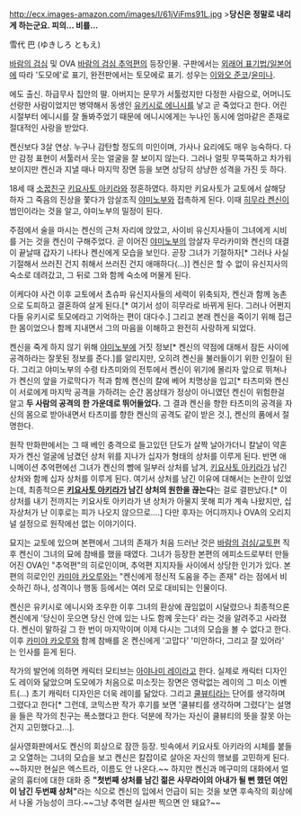 http://ecx.images-amazon.com/images/I/61jViFms91L.jpg
>'''당신은 정말로 내리게 하는군요. 피의... 비를...'''

雪代 巴 (ゆきしろ ともえ)

[[바람의 검심]] 및 OVA [[바람의 검심 추억편]]의 등장인물. 구판에서는 [[외래어 표기법/일본어]]에 따라 '도모에'로 표기, 완전판에서는 토모에로 표기. 성우는 [[이와오 준코]]/[[윤미나]].

에도 출신. 하급무사 집안의 딸. 아버지는 문무가 서툴렀지만 다정한 사람으로, 어머니도 선량한 사람이었지만 병약해서 동생인 [[유키시로 에니시]]를 낳고 곧 죽었다고 한다. 어린 시절부터 에니시를 잘 돌봐주었기 때문에 에니시에게는 누나인 동시에 엄마같은 존재로 절대적인 사랑을 받았다.

켄신보다 3살 연상. 누구나 감탄할 정도의 미인이며, 가사나 요리에도 매우 능숙하다. 다만 감정 표현이 서툴러서 웃는 얼굴을 잘 보이지 않는다. 그러나 얼핏 무뚝뚝하고 차가워 보이지만 켄신과 지낼 때나 마지막 장면 등을 보면 상당히 상냥한 성격을 가진 듯 하다.

18세 때 [[소꿉친구]] [[키요사토 아키라]]와 정혼하였다. 하지만 키요사토가 교토에서 살해당하자 그 죽음의 진상을 쫓다가 암살조직 [[야미노부]]와 접촉하게 된다. 이때 [[히무라 켄신]]이 범인이라는 것을 알고, 야미노부의 밀정이 된다.

주점에서 술을 마시는 켄신의 근처 자리에 앉았고, 사이비 유신지사들이 그녀에게 시비를 거는 것을 켄신이 구해주었다. 곧 이어진 [[야미노부]]의 암살자 무라카미와 켄신의 대결이 끝날때 갑자기 나타나 켄신에게 모습을 보인다. 곧장 그녀가 기절하자[* 그러나 사실 기절해서 쓰러진 건지 취해서 쓰러진 건지 애매하다(...)] 켄신은 할 수 없이 유신지사의 숙소로 데려갔고, 그 뒤로 그와 함께 숙소에 머물게 된다.

이케다야 사건 이후 교토에서 쵸슈파 유신지사들의 세력이 위축되자, 켄신과 함께 농촌으로 도피하고 결혼하여 살게 된다.[* 여기서 성이 히무라로 바뀌게 된다. 그러나 어쩐지 다들 유키시로 토모에라고 기억하는 편이 대다수.] 그리고 본래 켄신을 죽이기 위해 접근한 몸이었으나 함께 지내면서 그의 마음을 이해하고 완전히 사랑하게 되었다.

켄신을 죽게 하지 않기 위해 [[야미노부]]에 거짓 정보[* 켄신의 약점에 대해서 잠든 사이에 공격하라는 잘못된 정보를 준다.]를 알리지만, 오히려 켄신을 불러들이기 위한 인질이 된다. 그리고 야미노부의 수령 타츠미와의 전투에서 켄신이 위기에 몰리자 앞으로 뛰쳐나가 켄신의 앞을 가로막다가 적과 함께 켄신의 칼에 베어 치명상을 입고[* 타츠미와 켄신이 서로에게 마지막 공격을 가하려는 순간 몸상태가 정상이 아니였던 켄신이 위험한걸 알고 '''두 사람의 공격의 한 가운데로 뛰어들었다.''' 그 결과 켄신을 향한 타츠미의 공격을 자신의 몸으로 받아내면서 타츠미를 향한 켄신의 공격도 같이 받은 것.], 켄신의 품에서 절명한다.

원작 만화판에서는 그 때 베인 충격으로 들고있던 단도가 살짝 날아가더니 칼날이 약혼자가 켄신 얼굴에 남겼던 상처 위를 지나가 십자가 형태의 상처를 이루게 된다. 반면 애니메이션 추억편에선 그녀가 켄신의 뺨에 일부러 상처를 남겨, [[키요사토 아키라]]가 남긴 상처와 함께 십자 상처를 이루게 된다. 여기서 상처를 남긴 이유에 대해서는 논란이 있었는데, 최종적으론 '''[[키요사토 아키라]]가 남긴 상처의 원한을 끊는다'''는 걸로 결판났다.[* 이 상처를 내기 전까지는 키요사토 아키라가 낸 상처가 아물지 못해 피가 계속 나왔지만, 십자상처가 난 이후로는 피가 나오지 않으므로….] 다만 후자는 어디까지나 OVA의 오리지널 설정으로 원작에선 없는 이야기이다.

묘지는 교토에 있으며 본편에서 그녀의 존재가 처음 드러난 것은 [[바람의 검심/교토편]] 직후 켄신이 그녀의 묘에 참배를 했을 때였다. 그녀가 등장한 본편의 에피소드로부터 만들어진 OVA인 "추억편"의 히로인이며, 추억편 지지자들 사이에서 상당한 인기가 있다. 본편의 히로인인 [[카미야 카오루]]와는 "켄신에게 정신적 도움을 주는 존재" 라는 점에서 비슷하긴 하나, 성격이나 행동 등에서는 여러 모로 대비되는 인물이다.

켄신은 유키시로 에니시와 조우한 이후 그녀의 환상에 끊임없이 시달렸으나 최종적으론 켄신에게 '당신이 웃으면 당신 안에 있는 나도 함께 웃는다' 라는 것을 알려주고 사라졌다. 켄신이 말하길 그 한 번이 마지막이며 이제 다시는 그녀의 모습을 볼 수 없다고 한다. 이후 [[카미야 카오루]]와 함께 참배를 온 켄신에게 '고맙다' '미안하다, 그리고 잘 있어라' 는 인사를 듣게 된다.

작가의 발언에 의하면 캐릭터 모티브는 [[아야나미 레이]]라고 한다. 실제로 캐릭터 디자인도 레이와 닮았으며 도모에가 처음으로 미소짓는 장면은 영락없는 레이의 그 미소 이벤트(...) 초기 캐릭터 디자인은 더욱 레이를 닮았다. 그리고 [[쿨뷰티]]라는 단어를 생각하며 그렸다고 한다[* 그런데, 코믹스판 작가 후기를 보면 '쿨뷰티를 생각하며 그렸다'는 설명을 들은 작가의 친구는 폭소했다고 한다. 덕분에 작가는 자신이 쿨뷰티의 뜻을 잘못 아는 건지 고민했다고...].

실사영화판에서도 켄신의 회상으로 잠깐 등장. 빗속에서 키요사토 아키라의 시체를 붙들고 오열하는 그녀의 모습을 보고 켄신은 칼잡이로 살아온 자신의 행보를 고민하게 된다. ~~하지만 현실은 엑스트라, 이름도 안 나온다.~~ 하지만 켄신과 메구미의 대화에서 얼굴의 흉터에 대한 대화 중 '''"첫번째 상처를 남긴 젊은 사무라이의 아내가 될 뻔 했던 여인이 남긴 두번째 상처"'''라는 식으로 켄신의 입에서 언급이 되는 것을 보면 후속작의 회상에서 나올 가능성이 크다.~~그냥 추억편 실사판 찍으면 안 돼요?~~

